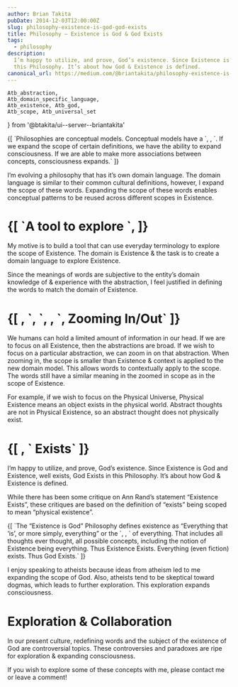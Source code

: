 ```yaml
---
author: Brian Takita
pubDate: 2014-12-03T12:00:00Z
slug: philosophy-existence-is-god-god-exists
title: Philosophy — Existence is God & God Exists
tags:
  - philosophy
description:
  I’m happy to utilize, and prove, God’s existence. Since Existence is God and Existence, well exists, God Exists in
  this Philosophy. It’s about how God & Existence is defined.
canonical_url: https://medium.com/@briantakita/philosophy-existence-is-god-god-exists-b2ec35ea39d2
---
```

	Atb_abstraction,
	Atb_domain_specific_language,
	Atb_existence, Atb_god,
	Atb_scope, Atb_universal_set
} from '@btakita/ui--server--briantakita'

<p>
	{[
		`Philosophies are conceptual models. Conceptual models have a `,
		<Atb_domain_specific_language innerText="domain language"/>,
		`. If we expand the scope of certain definitions, we have the ability to expand consciousness. If we are able to
		make more associations between concepts, consciousness expands.`
	]}
</p>

I’m evolving a philosophy that has it’s own domain language. The domain language is similar to their common cultural
definitions, however, I expand the scope of these words. Expanding the scope of these words enables conceptual
patterns to be reused across different scopes in Existence.

<h1>
	{[
		`A tool to explore `,
		<Atb_existence/>
	]}
</h1>

My motive is to build a tool that can use everyday terminology to explore the scope of Existence. The domain is
Existence & the task is to create a domain language to explore Existence.

Since the meanings of words are subjective to the entity’s domain knowledge of & experience with the abstraction, I
feel justified in defining the words to match the domain of Existence.

<h1>
	{[
		<Atb_abstraction/>,
		`, `,
		<Atb_scope/>,
		`, Zooming In/Out`
	]}
</h1>

We humans can hold a limited amount of information in our head. If we are to focus on all Existence, then the
abstractions are broad. If we wish to focus on a particular abstraction, we can zoom in on that abstraction. When
zooming in, the scope is smaller than Existence & context is applied to the new domain model. This allows words to contextually apply to the scope. The words still have a similar meaning in the zoomed in scope as in the scope of Existence.

For example, if we wish to focus on the Physical Universe, Physical Existence means an object exists in the physical
world. Abstract thoughts are not in Physical Existence, so an abstract thought does not physically exist.

<h1>
	{[
		<Atb_god/>,
		` Exists`
	]}
</h1>

I’m happy to utilize, and prove, God’s existence. Since Existence is God and Existence, well exists, God Exists in
this Philosophy. It’s about how God & Existence is defined.

While there has been some critique on Ann Rand’s statement “Existence Exists”, these critiques are based on the
definition of “exists” being scoped to mean “physical existence”.
<p>
	{[
		`The “Existence is God” Philosophy defines existence as “Everything that ‘is’, or more simply, everything” or the `,
		<Atb_universal_set/>,
		` of everything. That includes all thoughts ever thought, all possible concepts, including the notion of
		Existence being everything. Thus Existence Exists. Everything (even fiction) exists. Thus God Exists.`
	]}
</p>

I enjoy speaking to atheists because ideas from atheism led to me expanding the scope of God. Also, atheists tend to
be skeptical toward dogmas, which leads to further exploration. This exploration expands consciousness.

# Exploration & Collaboration

In our present culture, redefining words and the subject of the existence of God are controversial topics. These
controversies and paradoxes are ripe for exploration & expanding consciousness.

If you wish to explore some of these concepts with me, please contact me or leave a comment!
